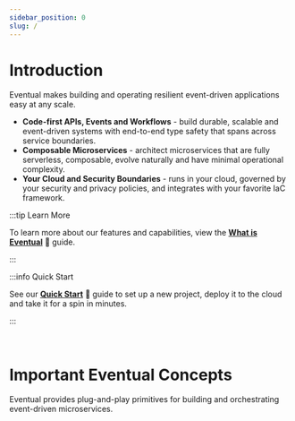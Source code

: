 ```yaml
---
sidebar_position: 0
slug: /
---
```


# Introduction

Eventual makes building and operating resilient event-driven applications easy at any scale.

- **Code-first APIs, Events and Workflows** - build durable, scalable and event-driven systems with end-to-end type safety that spans across service boundaries.
- **Composable Microservices** - architect microservices that are fully serverless, composable, evolve naturally and have minimal operational complexity.
- **Your Cloud and Security Boundaries** - runs in your cloud, governed by your security and privacy policies, and integrates with your favorite IaC framework.

:::tip Learn More

To learn more about our features and capabilities, view the **[What is Eventual](./learn/1-what-is-eventual.md)** 📖 guide.

:::

:::info Quick Start

See our **[Quick Start](./quick-start)** 🚀 guide to set up a new project, deploy it to the cloud and take it for a spin in minutes.

:::

<br />

# Important Eventual Concepts

Eventual provides plug-and-play primitives for building and orchestrating event-driven microservices.


<div className="row">
  <Card
    name="✅ Service"
    url="reference/service"
    description="A collection of composable APIs, Events, Workflows, and Activities for orchestrating a business domain."
  />
  <Card
    name="⚙️ Workflow"
    url="reference/orchestration/workflow"
    description="Orchestrate business logic with asynchronous, durable long-running processes."
  />
  <Card
    name="🌐 Commands"
    url="reference/api/command"
    description="Create and expose your own RESTful APIs with a managed API Gateway."
  />
  <Card
    name="📣 Event"
    url="reference/messaging/event"
    description="Publish and subscribe Events to and from your Service. Process events internally or route them to other Services."
  />

  <Card
    name="🔌 Activity"
    url="reference/orchestration/activity"
    description="Functions that encapsulate a single unit of work in a workflow to integrate with cloud resources and other APIs."
  />
  <Card
    name="🚥 Signal"
    url="reference/orchestration/signal"
    description="A message sent to a running workflow execution to control its behavior."
  />
</div>

